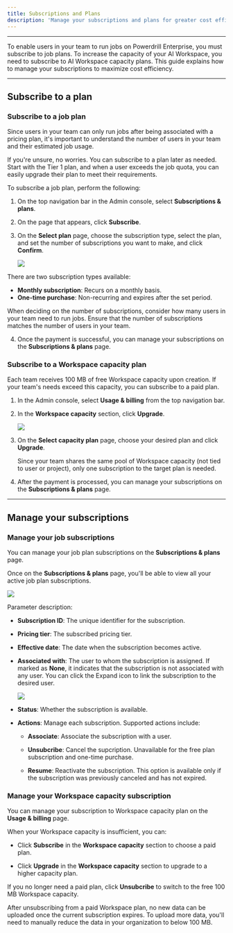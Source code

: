 ```yaml
---
title: Subscriptions and Plans
description: 'Manage your subscriptions and plans for greater cost efficiency'
---
```



---

To enable users in your team to run jobs on Powerdrill Enterprise, you must subscribe to job plans. To increase the capacity of your AI Workspace, you need to subscribe to AI Workspace capacity plans. This guide explains how to manage your subscriptions to maximize cost efficiency.

---


## Subscribe to a plan

### Subscribe to a job plan

Since users in your team can only run jobs after being associated with a pricing plan, it's important to understand the number of users in your team and their estimated job usage.

If you're unsure, no worries. You can subscribe to a plan later as needed. Start with the Tier 1 plan, and when a user exceeds the job quota, you can easily upgrade their plan to meet their requirements.

To subscribe a job plan, perform the following:

1. On the top navigation bar in the Admin console, select **Subscriptions & plans**. 

2. On the page that appears, click **Subscribe**.

3. On the **Select plan** page, choose the subscription type, select the plan, and set the number of subscriptions you want to make, and click **Confirm**.

    <Frame>
      <img src="/enterprise/img/select-plan.png" style={{ borderRadius: '0.5rem' }} />
    </Frame>

  <Tip>
  There are two subscription types available:

  - **Monthly subscription**: Recurs on a monthly basis.
  - **One-time purchase**: Non-recurring and expires after the set period.
  
  When deciding on the number of subscriptions, consider how many users in your team need to run jobs. Ensure that the number of subscriptions matches the number of users in your team.
  </Tip>


4. Once the payment is successful, you can manage your subscriptions on the **Subscriptions & plans** page.


### Subscribe to a Workspace capacity plan

Each team receives 100 MB of free Workspace capacity upon creation. If your team's needs exceed this capacity, you can subscribe to a paid plan.

1. In the Admin console, select **Usage & billing** from the top navigation bar.

2. In the **Workspace capacity** section, click **Upgrade**.

    <Frame>
      <img src="/enterprise/img/upgrade-capacity.png" style={{ borderRadius: '0.5rem' }} />
    </Frame>

3. On the **Select capacity plan** page, choose your desired plan and click **Upgrade**.

    <Tip>
     Since your team shares the same pool of Workspace capacity (not tied to user or project), only one subscription to the target plan is needed. 
    </Tip>

4. After the payment is processed, you can manage your subscriptions on the **Subscriptions & plans** page.


---

## Manage your subscriptions

### Manage your job subscriptions

You can manage your job plan subscriptions on the **Subscriptions & plans** page.

Once on the **Subscriptions & plans** page, you'll be able to view all your active job plan subscriptions.

<Frame>
  <img src="/enterprise/img/subscription-list.png" style={{ borderRadius: '0.5rem' }} />
</Frame>

Parameter description:

- **Subscription ID**: The unique identifier for the subscription.

- **Pricing tier**: The subscribed pricing tier.

- **Effective date**: The date when the subscription becomes active.

- **Associated with**: The user to whom the subscription is assigned. If marked as **None**, it indicates that the subscription is not associated with any user. You can click the Expand icon to link the subscription to the desired user.

  <Frame>
   <img src="/enterprise/img/associate-user.png" style={{ borderRadius: '0.5rem' }} />
  </Frame>


- **Status**: Whether the subscription is available.

- **Actions**: Manage each subscription. Supported actions include:

  - **Associate**: Associate the subscription with a user.

  - **Unsubcribe**: Cancel the supcription. Unavailable for the free plan subscription and one-time purchase.

  - **Resume**: Reactivate the subscription. This option is available only if the subscription was previously canceled and has not expired.


### Manage your Workspace capacity subscription

You can manage your subscription to Workspace capacity plan on the **Usage & billing** page.

When your Workspace capacity is insufficient, you can:

- Click **Subscribe** in the **Workspace capacity** section to choose a paid plan.

- Click **Upgrade** in the **Workspace capacity** section to upgrade to a higher capacity plan.

If you no longer need a paid plan, click **Unsubcribe** to switch to the free 100 MB Workspace capacity.

<Warning>
 After unsubscribing from a paid Workspace plan, no new data can be uploaded once the current subscription expires. To upload more data, you'll need to manually reduce the data in your organization to below 100 MB.
</Warning>




<MySnippet beta="community" />

























